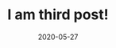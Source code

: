 ---
title: I am third post!
slug: third-post
date: 2020-05-27
featureImage: depo.jpg
excerpt: Lorem ipsum dolor sit amet, consectetur adipiscing elit. Mauris porttitor enim nec risus aliquam sollicitudin. Cras nec risus est. In diam est, commodo eu aliquam hendrerit, tempus at magna. Nulla facilisi. Maecenas dapibus faucibus ipsum at rhoncus. Praesent lacinia, odio vitae pharetra feugiat, eros turpis lacinia orci, vitae laoreet ante velit id odio. Duis suscipit nibh vulputate orci vehicula aliquam. Nunc vitae viverra felis, in scelerisque odio. Phasellus sed mi euismod, dignissim mauris id, egestas mauris. Donec ac pretium est. Fusce quis est dictum mauris sodales fermentum.
---